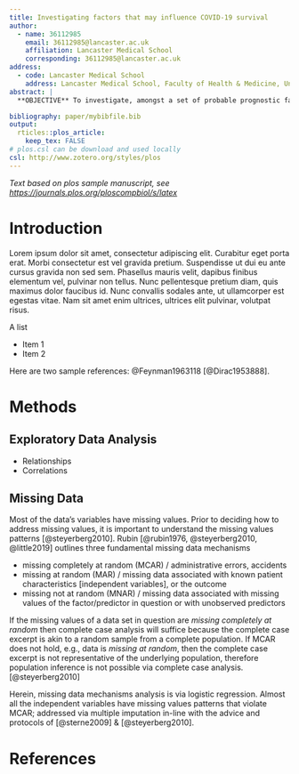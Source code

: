 ```yaml
---
title: Investigating factors that may influence COVID-19 survival
author:
  - name: 36112985
    email: 36112985@lancaster.ac.uk
    affiliation: Lancaster Medical School
    corresponding: 36112985@lancaster.ac.uk
address:
  - code: Lancaster Medical School
    address: Lancaster Medical School, Faculty of Health & Medicine, University of Lancaster
abstract: |
  **OBJECTIVE** To investigate, amongst a set of probable prognostic factors, which factors may influence coronavirus 19 disease survival probabilities.  **DESIGN** Prospective cohort study; ongoing.  **SETTING** The International Severe Acute Respiratory and Emerging Infections Consortium (ISARIC) World Health Organization (WHO) Clinical Characterisation Protocol UK (CCP-UK) study, which enrols in-patients at at-least 260 Englsnd, Scotland, and Wales hospitals; the ISARIC Coronavirus Clinical Characterisation Consortium (ISARIC 4C) conducts the study. The investigation's patients are patients enrolled in a participating England hospital between 10 February 2020 and 5 July 2020.  PARTICIPANTS  Each study enrollee has a confirmed SARS-CoV-2 infection, or a high infection likelihood.  The investigation's patients are members of age groups *30 - 39*, *40 - 49*, and higher.  **OUTCOME** Patient survival.  **RESULTS** Inconclusive.  **CONCLUSIONS**  Insufficient spectrum of factors.

bibliography: paper/mybibfile.bib
output:
  rticles::plos_article:
    keep_tex: FALSE
# plos.csl can be download and used locally
csl: http://www.zotero.org/styles/plos
---
```


_Text based on plos sample manuscript, see <https://journals.plos.org/ploscompbiol/s/latex>_

# Introduction

Lorem ipsum dolor sit amet, consectetur adipiscing elit. Curabitur eget porta erat. Morbi consectetur est vel gravida pretium. Suspendisse ut dui eu ante cursus gravida non sed sem. Phasellus mauris velit, dapibus finibus elementum vel, pulvinar non tellus. Nunc pellentesque pretium diam, quis maximus dolor faucibus id. Nunc convallis sodales ante, ut ullamcorper est egestas vitae. Nam sit amet enim ultrices, ultrices elit pulvinar, volutpat risus.

A list

- Item 1
- Item 2

Here are two sample references: @Feynman1963118 [@Dirac1953888].

# Methods

## Exploratory Data Analysis

* Relationships
* Correlations

## Missing Data

Most of the data's variables have missing values.  Prior to deciding how to address missing values, it is important to understand the missing values patterns [@steyerberg2010]. Rubin [@rubin1976, @steyerberg2010, @little2019] outlines three fundamental missing data mechanisms

* missing completely at random (MCAR) / administrative errors, accidents
* missing at random (MAR) / missing data associated with known patient characteristics [independent variables], or the outcome
* missing not at random (MNAR) / missing data associated with missing values of the factor/predictor in question or with unobserved predictors

If the missing values of a data set in question are *missing completely at random* then complete case analysis will suffice because the complete case excerpt is akin to a random sample from a complete population.  If MCAR does not hold, e.g., data is *missing at random*, then the complete case excerpt is not representative of the underlying population, therefore population inference is not possible via complete case analysis. [@steyerberg2010]

Herein, missing data mechanisms analysis is via logistic regression.  Almost all the independent variables have missing values patterns that violate MCAR; addressed via multiple imputation in-line with the advice and protocols of [@sterne2009] & [@steyerberg2010].








# References {#references .unnumbered}
